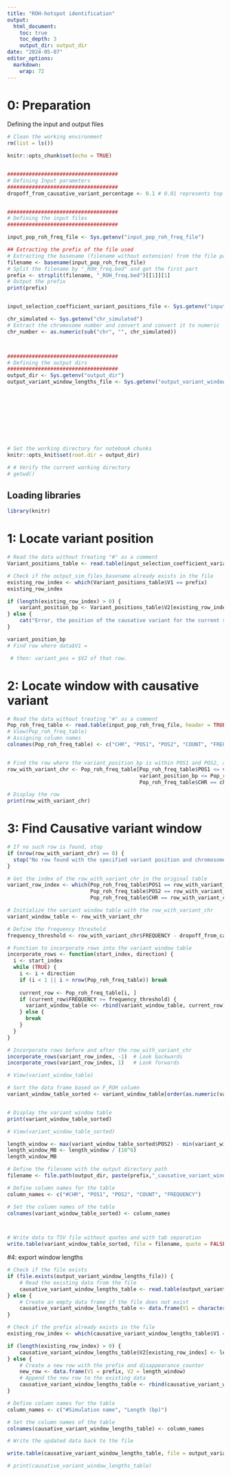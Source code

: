 ```yaml
---
title: "ROH-hotspot identification"
output:
  html_document:
    toc: true
    toc_depth: 3  
    output_dir: output_dir
date: "2024-05-07"
editor_options: 
  markdown: 
    wrap: 72
---
```


# 0: Preparation
Defining the input and output files

```r
# Clean the working environment
rm(list = ls())

knitr::opts_chunk$set(echo = TRUE)


#################################### 
# Defining Input parameters
#################################### 
dropoff_from_causative_variant_percentage <- 0.1 # 0.01 represents top 1 % most homozygous region


####################################  
# Defining the input files
#################################### 

input_pop_roh_freq_file <- Sys.getenv("input_pop_roh_freq_file")

## Extracting the prefix of the file used  
# Extracting the basename (filename without extension) from the file path
filename <- basename(input_pop_roh_freq_file)
# Split the filename by "_ROH_freq.bed" and get the first part
prefix <- strsplit(filename, "_ROH_freq.bed")[[1]][1]
# Output the prefix
print(prefix)


input_selection_coefficient_variant_positions_file <- Sys.getenv("input_selection_coefficient_variant_positions_file")

chr_simulated <- Sys.getenv("chr_simulated")
# Extract the chromosome number and convert and convert it to numeric
chr_number <- as.numeric(sub("chr", "", chr_simulated))



#################################### 
# Defining the output dirs
#################################### 
output_dir <- Sys.getenv("output_dir") 
output_variant_window_lengths_file <- Sys.getenv("output_variant_window_lengths_file") 










# Set the working directory for notebook chunks
knitr::opts_knit$set(root.dir = output_dir)

# # Verify the current working directory
# getwd()

```

## Loading libraries

```r
library(knitr)

```


# 1: Locate variant position
```r

# Read the data without treating "#" as a comment
Variant_positions_table <- read.table(input_selection_coefficient_variant_positions_file, header = FALSE, sep = "\t", comment.char = "")

# Check if the output_sim_files_basename already exists in the file
existing_row_index <- which(Variant_positions_table$V1 == prefix)
existing_row_index

if (length(existing_row_index) > 0) {
    variant_position_bp <- Variant_positions_table$V2[existing_row_index]
} else {
    cat("Error, the position of the causative variant for the current simulation replicate is unknwon")
}

variant_position_bp
# Find row where data$V1 = 

 # then: variant_pos = $V2 of that row.


```
# 2: Locate window with causative variant
```r
# Read the data without treating "#" as a comment
Pop_roh_freq_table <- read.table(input_pop_roh_freq_file, header = TRUE, sep = "\t", comment.char = "")
# View(Pop_roh_freq_table)
# Assigning column names
colnames(Pop_roh_freq_table) <- c("CHR", "POS1", "POS2", "COUNT", "FREQUENCY")


# Find the row where the variant_position_bp is within POS1 and POS2, and CHR equals chr_number
row_with_variant_chr <- Pop_roh_freq_table[Pop_roh_freq_table$POS1 <= variant_position_bp &
                                           variant_position_bp <= Pop_roh_freq_table$POS2 &
                                           Pop_roh_freq_table$CHR == chr_number, ]

# Display the row
print(row_with_variant_chr)


```
# 3: Find Causative variant window
```r
# If no such row is found, stop
if (nrow(row_with_variant_chr) == 0) {
  stop("No row found with the specified variant position and chromosome number.")
}

# Get the index of the row_with_variant_chr in the original table
variant_row_index <- which(Pop_roh_freq_table$POS1 == row_with_variant_chr$POS1 &
                           Pop_roh_freq_table$POS2 == row_with_variant_chr$POS2 &
                           Pop_roh_freq_table$CHR == row_with_variant_chr$CHR)

# Initialize the variant window table with the row_with_variant_chr
variant_window_table <- row_with_variant_chr

# Define the frequency threshold
frequency_threshold <- row_with_variant_chr$FREQUENCY - dropoff_from_causative_variant_percentage

# Function to incorporate rows into the variant window table
incorporate_rows <- function(start_index, direction) {
  i <- start_index
  while (TRUE) {
    i <- i + direction
    if (i < 1 || i > nrow(Pop_roh_freq_table)) break
    
    current_row <- Pop_roh_freq_table[i, ]
    if (current_row$FREQUENCY >= frequency_threshold) {
      variant_window_table <<- rbind(variant_window_table, current_row)
    } else {
      break
    }
  }
}

# Incorporate rows before and after the row_with_variant_chr
incorporate_rows(variant_row_index, -1)  # Look backwards
incorporate_rows(variant_row_index, 1)   # Look forwards

# View(variant_window_table)

# Sort the data frame based on F_ROH column
variant_window_table_sorted <- variant_window_table[order(as.numeric(variant_window_table$POS1)), ]


# Display the variant window table
print(variant_window_table_sorted)

# View(variant_window_table_sorted)

length_window <- max(variant_window_table_sorted$POS2) - min(variant_window_table_sorted$POS1) + 1
length_window_MB <- length_window / (10^6)
length_window_MB

# Define the filename with the output directory path
filename <- file.path(output_dir, paste(prefix,"_causative_variant_window_", length_window_MB,"_MB",".bed", sep = ""))

# Define column names for the table
column_names <- c("#CHR", "POS1", "POS2", "COUNT", "FREQUENCY")

# Set the column names of the table
colnames(variant_window_table_sorted) <- column_names



# Write data to TSV file without quotes and with tab separation
write.table(variant_window_table_sorted, file = filename, quote = FALSE, col.names = TRUE, row.names = FALSE)

```

#4: export window lengths
```r

# Check if the file exists
if (file.exists(output_variant_window_lengths_file)) {
    # Read the existing data from the file
    causative_variant_window_lengths_table <- read.table(output_variant_window_lengths_file, header = FALSE, sep = "\t")
} else {
    # Create an empty data frame if the file does not exist
    causative_variant_window_lengths_table <- data.frame(V1 = character(), V2 = integer())
}

# Check if the prefix already exists in the file
existing_row_index <- which(causative_variant_window_lengths_table$V1 == prefix)

if (length(existing_row_index) > 0) {
    causative_variant_window_lengths_table$V2[existing_row_index] <- length_window
} else {
    # Create a new row with the prefix and disappearance_counter
    new_row <- data.frame(V1 = prefix, V2 = length_window)
    # Append the new row to the existing data
    causative_variant_window_lengths_table <- rbind(causative_variant_window_lengths_table, new_row)
}

# Define column names for the table
column_names <- c("#Simulation name", "Length (bp)")

# Set the column names of the table
colnames(causative_variant_window_lengths_table) <- column_names

# Write the updated data back to the file

write.table(causative_variant_window_lengths_table, file = output_variant_window_lengths_file, sep = "\t", row.names = FALSE, col.names = TRUE, quote = FALSE)

# print(causative_variant_window_lengths_table)



```
